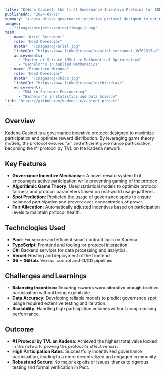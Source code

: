 ```yaml
---
title: "Kadena Cabinet: the first Governance Incentive Protocol for $KDA"
publishedAt: "2024-09-01"
summary: "A data-driven governance incentive protocol designed to optimize participation and rewards, achieving #1 TVL on the Kadena network."
images:
  - "/images/projects/cabinet/image-1.png"
team:
  - name: "Ariel Serranoni"
    role: "Web3 Developer"
    avatar: "/images/og/ariel.jpg"
    linkedIn: "https://www.linkedin.com/in/ariel-serranoni-1b762815a/"
    achievements:
      - "Master of Science (MSc) in Mathematical Optimization"
      - "Bachelor's in Applied Mathematics"
  - name: "Francisco Miranda"
    role: "Web3 Developer"
    avatar: "/images/og/chico.jpg"
    linkedIn: "https://www.linkedin.com/in/chicodias/"
    achievements:
      - "MBA in Software Engineering"
      - "Bachelor's in Statistics and Data Science"
link: "https://github.com/kadena-io/cabinet-project"
---
```


## Overview
Kadena Cabinet is a governance incentive protocol designed to maximize participation and optimize reward distribution. By leveraging game theory models, the protocol ensures fair and efficient governance participation, becoming the #1 protocol by TVL on the Kadena network.

## Key Features
- **Governance Incentive Mechanism**: A novel reward system that encourages active participation while preventing gaming of the protocol.
- **Algorithmic Game Theory**: Used statistical models to optimize protocol fairness and protocol parameters based on real-world usage patterns.
- **Spot Prediction**: Predicted the usage of governance spots to ensure balanced participation and prevent over-concentration of power.
- **Fair Allocation**: Automatically adjusted incentives based on participation levels to maintain protocol health.

## Technologies Used
- **Pact**: For secure and efficient smart contract logic on Kadena.
- **TypeScript**: Frontend and tooling for protocol interaction.
- **C#**: Backend services for data processing and analytics.
- **Vercel**: Hosting and deployment of the frontend.
- **Git + GitHub**: Version control and CI/CD pipelines.

## Challenges and Learnings
- **Balancing Incentives**: Ensuring rewards were attractive enough to drive participation without being exploitable.
- **Data Accuracy**: Developing reliable models to predict governance spot usage required extensive testing and iteration.
- **Scalability**: Handling high participation volumes without compromising performance.

## Outcome
- **#1 Protocol by TVL on Kadena**: Achieved the highest total value locked in the network, proving the protocol's effectiveness.
- **High Participation Rates**: Successfully incentivized governance participation, leading to a more decentralized and engaged community.
- **Robust and Secure**: No major exploits or issues, thanks to rigorous testing and formal verification in Pact.
